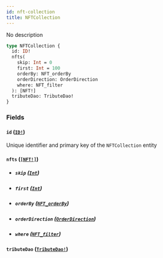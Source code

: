 ```yaml
---
id: nft-collection
title: NFTCollection
---
```


No description

```graphql
type NFTCollection {
  id: ID!
  nfts(
    skip: Int = 0
    first: Int = 100
    orderBy: NFT_orderBy
    orderDirection: OrderDirection
    where: NFT_filter
  ): [NFT!]
  tributeDao: TributeDao!
}
```

### Fields

#### `id` ([`ID!`](/schema/scalars/id))

Unique identifier and primary key of the `NFTCollection` entity

#### `nfts` ([`[NFT!]`](/schema/objects/nft))

- ##### `skip` ([`Int`](/schema/scalars/int))

- ##### `first` ([`Int`](/schema/scalars/int))

- ##### `orderBy` ([`NFT_orderBy`](/schema/enums/nft-order-by))

- ##### `orderDirection` ([`OrderDirection`](/schema/enums/order-direction))

- ##### `where` ([`NFT_filter`](/schema/inputs/nft-filter))

#### `tributeDao` ([`TributeDao!`](/schema/objects/tribute-dao))
